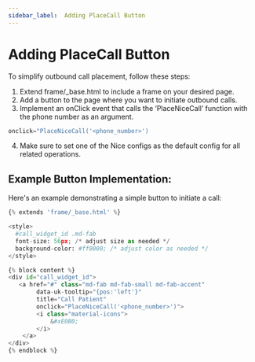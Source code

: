 ```yaml
---
sidebar_label:  Adding PlaceCall Button
---
```


# Adding PlaceCall Button

To simplify outbound call placement, follow these steps:

1. Extend frame/_base.html to include a frame on your desired page.
2. Add a button to the page where you want to initiate outbound calls.
3. Implement an onClick event that calls the ‘PlaceNiceCall’ function with the phone number as an argument. 

```python
onclick="PlaceNiceCall('<phone_number>')
```

4. Make sure to set one of the Nice configs as the default config for all related operations.

## Example Button Implementation:

Here's an example demonstrating a simple button to initiate a call:

```python
{% extends 'frame/_base.html' %}

<style>
  #call_widget_id .md-fab 
  font-size: 56px; /* adjust size as needed */
  background-color: #ff0000; /* adjust color as needed */
</style>

{% block content %}
<div id="call_widget_id">
   <a href="#" class="md-fab md-fab-small md-fab-accent"
        data-uk-tooltip="{pos:'left'}" 
        title="Call Patient"
        onclick="PlaceNiceCall('<phone_number>')">
        <i class="material-icons"> 
            &#xE0B0; 
        </i>
    </a>
</div>
{% endblock %}
```